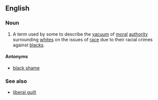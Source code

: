 ==English==
===Noun===
{{en-noun|head=[[white]] [[guilt]]|-}}

# A term used by some to describe the [[vacuum]] of [[moral]] [[authority]] surrounding [[whites]] on the issues of [[race]] due to their racial crimes against [[blacks]].

====Antonyms====
* [[black shame]]

===See also===
* [[liberal guilt]]